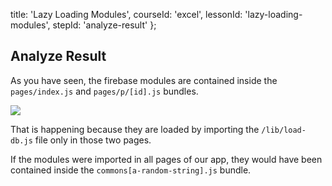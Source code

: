 
  title: 'Lazy Loading Modules',
  courseId: 'excel',
  lessonId: 'lazy-loading-modules',
  stepId: 'analyze-result'
};

## Analyze Result

As you have seen, the firebase modules are contained inside the `pages/index.js` and `pages/p/[id].js` bundles.

![](/static/images/llm-analyzer.png)

That is happening because they are loaded by importing the `/lib/load-db.js` file only in those two pages.

If the modules were imported in all pages of our app, they would have been contained inside the `commons[a-random-string].js` bundle.

